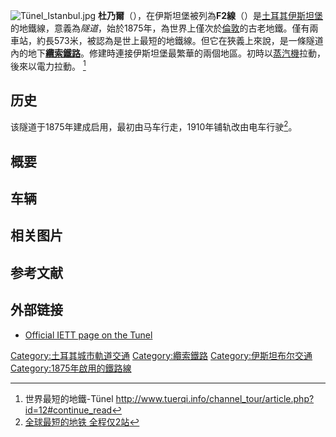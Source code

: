 {{RoughTranslation}}
{{Infobox Public transit
|name = 杜乃尔
|image = Tunel_Istanbul_2011.jpg
|imagesize = 300
|image_caption = The Tünel at Galata station
|locale = [[伊斯坦布尔|伊斯坦布尔]]
|transit_type = [[地铁|地铁]]
|began_operation = 1875年1月17日
|ended_operation = 
|system_length = 573m (0.57km)
|vehicles = 2
|stations = 2
|ridership = 
|track_gauge =  {{RailGauge|sg|al=on}}
|reporting marks = 
|operator = İstanbul Ulaşım A.Ş.
|owner = Istanbul Metropolitan Municipality
}}

[[File:Tünel_Istanbul.jpg|thumb]]
'''杜乃爾'''（{{lang-tr|Tünel}}），在伊斯坦堡被列為'''F2線'''（{{lang-tr|F2 hattı}}）是[[土耳其|土耳其]][[伊斯坦堡|伊斯坦堡]]的地鐵線，意義為''隧道''，始於1875年，為世界上僅次於[[倫敦地鐵|倫敦]]的古老地鐵。僅有兩車站，約長573米，被認為是世上最短的地鐵線。但它在狹義上來說，是一條隧道內的地下'''[[纜索鐵路|纜索鐵路]]'''。修建時連接伊斯坦堡最繁華的兩個地區。初時以[[蒸汽機|蒸汽機]]拉動，後來以電力拉動。
<ref>世界最短的地鐵-Tünel http://www.tuerqi.info/channel_tour/article.php?id=12#continue_read{{Dead link|date=2020年1月 |bot=InternetArchiveBot |fix-attempted=yes }}</ref>

== 历史 ==
该隧道于1875年建成启用，最初由马车行走，1910年铺轨改由电车行驶<ref>[http://go.huanqiu.com/newphoto/qqsj/2011-04/1632462_2.html 全球最短的地铁 全程仅2站]{{dead link|date=2018年3月 |bot=InternetArchiveBot |fix-attempted=yes }}</ref>。

== 概要 ==

== 车辆 ==

== 相关图片 ==

== 参考文献 ==
<div class="references-small">
<references />
</div>

== 外部链接 ==
{{Commons category|Tünel}}
* [https://web.archive.org/web/20120106054844/http://www.iett.gov.tr/en/metin.php?no=46 Official IETT page on the Tunel]

{{欧洲铁路小作品|土T}}

[[Category:土耳其城市軌道交通|Category:土耳其城市軌道交通]]
[[Category:纜索鐵路|Category:纜索鐵路]]
[[Category:伊斯坦布尔交通|Category:伊斯坦布尔交通]]
[[Category:1875年啟用的鐵路線|Category:1875年啟用的鐵路線]]